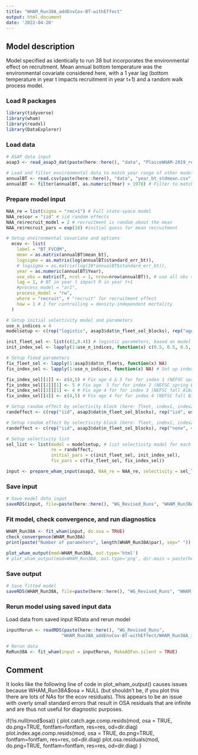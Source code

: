 ```yaml
---
title: "WHAM_Run38A_addEnvCov-BT-withEffect"
output: html_document
date: '2022-04-20'
---
```


## Model description
Model specified as identically to run 38 but incorporates the environmental effect on recruitment. Mean annual bottom temperature was the environmental covariate considered here, with a 1 year lag (bottom temperature in year t impacts recruitment in year t+1) and a random walk process model. 

### Load R packages
```r
library(tidyverse)
library(wham)
library(readxl)
library(DataExplorer)
```

### Load data
```r
# ASAP data input
asap3 <- read_asap3_dat(paste(here::here(), "data", "PlaiceWHAM-2019_revised_NEFSC-LW-WAA_splitNEFSC-BigUnit.DAT", sep="/"))

# Load and filter environmental data to match year range of other model data
annualBT <- read.csv(paste(here::here(), "data", "year_bt_stdmean.csv", sep="/"))
annualBT <- filter(annualBT, as.numeric(Year) > 1978) # Filter to match timeframe of other data + 1 year before other data (here 1979) to allow for 1 year lag
```

### Prepare model input
```r
NAA_re = list(sigma = "rec+1") # Full state-space model
NAA_re$cor = "iid" # iid random effects
NAA_re$recruit_model = 2 # recruitment is random about the mean
NAA_re$recruit_pars = exp(10) #initial guess for mean recruitment

# Setup environmental covariate and options
  ecov <- list(
    label = "BT_FVCOM",
    mean = as.matrix(annualBT$mean_bt),
    logsigma = as.matrix(log(annualBT$standard_err_bt)),
    # logsigma = as.matrix(log(10*annualBT$standard_err_bt)),
    year = as.numeric(annualBT$Year),
    use_obs = matrix(T, ncol = 1, nrow=nrow(annualBT)), # use all obs = T
    lag = 1, # BT in year t impact R in year t+1
    #process_model = "ar1",
    process_model = "rw",
    where = "recruit", # "recruit" for recruitment effect
    how = 1 # 1 for controlling = density-independent mortality
  )

# Setup initial selectivity model and parameters
use_n_indices = 4
modelsetup <- c(rep("logistic", asap3$dat$n_fleet_sel_blocks), rep("age-specific", use_n_indices))

init_fleet_sel <- list(c(2,0.4)) # logistic parameters, based on model type
init_index_sel <- lapply(1:use_n_indices, function(x) c(0.5, 0.5, 0.5, 1, 1, 0.5, 0.5, 0.5, 0.5, 0.5, 0.5))

# Setup fixed parameters
fix_fleet_sel <- lapply(1:asap3$dat$n_fleets, function(x) NA) 
fix_index_sel <- lapply(1:use_n_indices, function(x) NA) # Set up index object

fix_index_sel[[1]] <- c(4,5) # Fix age 4 & 5 for for index 1 (NEFSC spring Albatross)
fix_index_sel[[2]][1] <- 5 # Fix age  5 for for index 2 (NEFSC spring Bigelow)
fix_index_sel[[3]][1] <- 4 # Fix age 4 for for index 3 (NEFSC fall Albatross)
fix_index_sel[[4]] <- c(4,5) # Fix age 4 for for index 4 (NEFSC fall Bigelow)

# Setup random effect by selectivity block (here: fleet, index1, index2)
randeffect <- c(rep("iid", asap3$dat$n_fleet_sel_blocks), rep("iid", use_n_indices))

# Setup random effect by selectivity block (here: fleet, index1, index2, index3, index4)
randeffect <- c(rep("iid", asap3$dat$n_fleet_sel_blocks), rep("none", 4)) # Don't include selectivity random effects for any surveys 

# Setup selectivity list
sel_list <- list(model = modelsetup, # list selectivity model for each fleet and index
                 re = randeffect,
                 initial_pars = c(init_fleet_sel, init_index_sel),
                 fix_pars = c(fix_fleet_sel, fix_index_sel))

input <- prepare_wham_input(asap3, NAA_re = NAA_re, selectivity = sel_list, ecov=ecov, model_name = "WHAM_Run38A") 
```

### Save input
```r
# Save model data input
saveRDS(input, file=paste(here::here(), "WG_Revised_Runs", "WHAM_Run38A_addEnvCov-BT-withEffect", "WHAM_Run38A_input.rds", sep="/"))
```

### Fit model, check convergence, and run diagnostics
```r
WHAM_Run38A <- fit_wham(input, do.osa = TRUE) 
check_convergence(WHAM_Run38A)
print(paste("Number of parameters", length(WHAM_Run38A$par), sep=" "))

plot_wham_output(mod=WHAM_Run38A, out.type='html')
# plot_wham_output(mod=WHAM_Run38A, out.type='png', dir.main = paste(here::here(), "WHAM_Run38A", sep="/"))
```

### Save output
```r
# Save fitted model
saveRDS(WHAM_Run38A, file=paste(here::here(), "WG_Revised_Runs", "WHAM_Run38A_addEnvCov-BT-withEffect", "WHAM_Run38A_model.rds", sep="/"))
```

### Rerun model using saved input data
Load data from saved input RData and rerun model
```r
inputRerun <- readRDS(paste(here::here(), "WG_Revised_Runs",
                     "WHAM_Run38A_addEnvCov-BT-withEffect/WHAM_Run38A_input.rds", sep="/"))

# Rerun data
ReRun38A <- fit_wham(input = inputRerun, MakeADFun.silent = TRUE)
```

## Comment

It looks like the following line of code in plot_wham_output() causes issues because WHAM_Run38A$osa = NULL (but shouldn't be, if you plot this there are lots of NAs for the ecov residuals). This appears to be an issue with overly small standard errors that result in OSA residuals that are infinite and are thus not useful for diagnostic purposes.

if(!is.null(mod$osa)) {
  plot.catch.age.comp.resids(mod, osa = TRUE, do.png=TRUE, fontfam=fontfam, res=res, od=dir.diag)
  plot.index.age.comp.resids(mod, osa = TRUE, do.png=TRUE, fontfam=fontfam, res=res, od=dir.diag)
  plot.osa.residuals(mod, do.png=TRUE, fontfam=fontfam, res=res, od=dir.diag)
}
